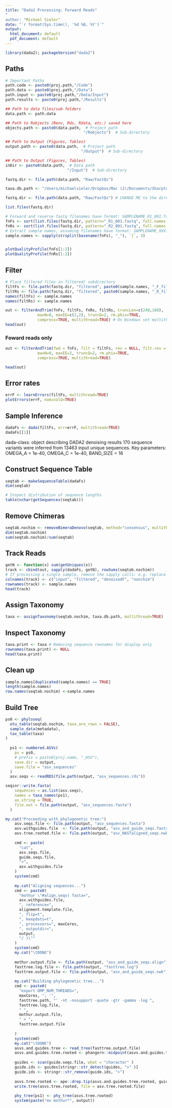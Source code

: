```yaml
---
title: "Dada2 Processing: Forward Reads"
"
author: "Michael Sieler"
date: "`r format(Sys.time(), '%d %B, %Y')`"
output:
  html_document: default
  pdf_document: default
---
```




```r

library(dada2); packageVersion("dada2")

```

## Paths

```r


# Important Paths
path.code <- paste0(proj.path,"/Code")
path.data <- paste0(proj.path,"/Data")
path.input <- paste0(proj.path,"/Data/Input") 
path.results <- paste0(proj.path,"/Results") 

## Path to data files/sub-folders
data.path <- path.data

## Path to Robjects (Renv, Rds, Rdata, etc.) saved here
objects.path <- paste0(data.path,  # Project path
                                  "/Robjects")  # Sub-directory

## Path to Output (Figures, Tables)
output.path <- paste0(data.path,  # Project path
                                 "/Output")  # Sub-directory

## Path to Output (Figures, Tables)
inDir <- paste0(data.path,  # Data path
                           "/Input")  # Sub-directory

fastq.dir <- file.path(data.path, "Raw/FastQs")

taxa.db.path <- "/Users/michaelsieler/Dropbox/Mac (2)/Documents/Sharpton_Lab/Bioinformatics_files/silva_nr99_v138.1_train_set.fa" # path to database to be used for assigning taxonomy. Should be a gzipped FASTA file.

```


```r

fastq.dir <- file.path(data.path, "Raw/FastQs") # CHANGE ME to the directory containing the fastq files after unzipping.

list.files(fastq.dir)

```


```r

# Forward and reverse fastq filenames have format: SAMPLENAME_R1_001.fastq and SAMPLENAME_R2_001.fastq
fnFs <- sort(list.files(fastq.dir, pattern="_R1_001.fastq", full.names = TRUE))
fnRs <- sort(list.files(fastq.dir, pattern="_R2_001.fastq", full.names = TRUE))
# Extract sample names, assuming filenames have format: SAMPLENAME_XXX.fastq
sample.names <- sapply(strsplit(basename(fnFs), "_"), `[`, 3)



```


```r
plotQualityProfile(fnFs[1:2])
plotQualityProfile(fnRs[1:2])

```
## Filter

```r

# Place filtered files in filtered/ subdirectory
filtFs <- file.path(fastq.dir, "filtered", paste0(sample.names, "_F_filt.fastq.gz"))
filtRs <- file.path(fastq.dir, "filtered", paste0(sample.names, "_R_filt.fastq.gz"))
names(filtFs) <- sample.names
names(filtRs) <- sample.names

```

```r
out <- filterAndTrim(fnFs, filtFs, fnRs, filtRs, truncLen=c(240,160),
              maxN=0, maxEE=c(2,2), truncQ=2, rm.phix=TRUE,
              compress=TRUE, multithread=TRUE) # On Windows set multithread=FALSE
head(out)
```


### Foward reads only

```r
out <- filterAndTrim(fwd = fnFs, filt = filtFs, rev = NULL, filt.rev = NULL, truncLen=225,
              maxN=0, maxEE=2, truncQ=2, rm.phix=TRUE,
              compress=TRUE, multithread=TRUE)

head(out)

```


## Error rates

```r

errF <- learnErrors(filtFs, multithread=TRUE)
plotErrors(errF, nominalQ=TRUE)

```

## Sample Inference

```r

dadaFs <- dada(filtFs, err=errF, multithread=TRUE)
dadaFs[[1]]

```

dada-class: object describing DADA2 denoising results
170 sequence variants were inferred from 13463 input unique sequences.
Key parameters: OMEGA_A = 1e-40, OMEGA_C = 1e-40, BAND_SIZE = 16


## Construct Sequence Table

```r

seqtab <- makeSequenceTable(dadaFs)
dim(seqtab)

# Inspect distribution of sequence lengths
table(nchar(getSequences(seqtab)))

```


## Remove Chimeras

```r

seqtab.nochim <- removeBimeraDenovo(seqtab, method="consensus", multithread=TRUE, verbose=TRUE)
dim(seqtab.nochim)
sum(seqtab.nochim)/sum(seqtab)

```

## Track Reads

```r

getN <- function(x) sum(getUniques(x))
track <- cbind(out, sapply(dadaFs, getN), rowSums(seqtab.nochim))
# If processing a single sample, remove the sapply calls: e.g. replace sapply(dadaFs, getN) with getN(dadaFs)
colnames(track) <- c("input", "filtered", "denoisedF", "nonchim")
rownames(track) <- sample.names
head(track)

```

## Assign Taxonomy

```r

taxa <- assignTaxonomy(seqtab.nochim, taxa.db.path, multithread=TRUE)

```

## Inspect Taxonomy

```r

taxa.print <- taxa # Removing sequence rownames for display only
rownames(taxa.print) <- NULL
head(taxa.print)

```

## Clean up

```r
sample.names[duplicated(sample.names) == TRUE]
length(sample.names)
row.names(seqtab.nochim) <-sample.names

```



## Build Tree



```r


ps0 <- phyloseq(
  otu_table(seqtab.nochim, taxa_are_rows = FALSE),
  sample_data(metadata),
  tax_table(taxa)
)
  
  ps1 <- numbered.ASVs(
    ps = ps0,
    # prefix = paste0(proj.name, "_ASV"),
    save.dir = output,
    save.file = "asv_sequences"
  )
  asv.seqs <- readRDS(file.path(output, "asv_sequences.rds"))

seqinr::write.fasta(
    sequences = as.list(asv.seqs),
    names = taxa_names(ps1),
    as.string = TRUE,
    file.out = file.path(output, "asv_sequences.fasta")
  )

my.cat("Proceeding with phylogenetic tree:")
    asv.seqs.file <- file.path(output, "asv_sequences.fasta")
    asv.withguides.file  <- file.path(output, "asv_and_guide_seqs.fasta")
    asv.tree.rooted.file <- file.path(output, "asv_NASTaligned_seqs.nwk")
    
    cmd <- paste(
      "cat",
      asv.seqs.file,
      guide.seqs.file,
      ">",
      asv.withguides.file
    )
    system(cmd)
    
    my.cat("Aligning sequences...")
    cmd <- paste0(
      "mothur \"#align.seqs( fasta=",
      asv.withguides.file,
      ", reference=",
      alignment.template.file,
      ", flip=t",
      ", keepdots=t",
      ", processors=", maxCores,
      ", outputdir=",
      output,
      "/ )\""
    )
    system(cmd)
    my.cat("\tDONE")
    
    mothur.output.file <- file.path(output, "asv_and_guide_seqs.align")
    fasttree.log.file <- file.path(output, "fasttree.log")
    fasttree.output.file <- file.path(output, "asv_and_guide_seqs.nwk")
    
    my.cat("Building phylogenetic tree...")
    cmd <- paste0(
      "export OMP_NUM_THREADS=",
      maxCores, "; '",
      fasttree.path, "' -nt -nosupport -quote -gtr -gamma -log ",
      fasttree.log.file,
      " ",
      mothur.output.file,
      " > ",
      fasttree.output.file
      
    )
    system(cmd)
    my.cat("\tDONE")
    asvs.and.guides.tree <- read_tree(fasttree.output.file)
    asvs.and.guides.tree.rooted <- phangorn::midpoint(asvs.and.guides.tree)
    
    guides <- scan(guide.seqs.file, what = "character" )
    guide.ids <- guides[stringr::str_detect(guides, ">" )]
    guide.ids <- stringr::str_remove(guide.ids, ">")
    
    asvs.tree.rooted <- ape::drop.tip(asvs.and.guides.tree.rooted, guide.ids)
    write.tree(asvs.tree.rooted, file = asv.tree.rooted.file)
    
    phy_tree(ps1) <- phy_tree(asvs.tree.rooted)
    system(paste("mv mothur*", output))
```

